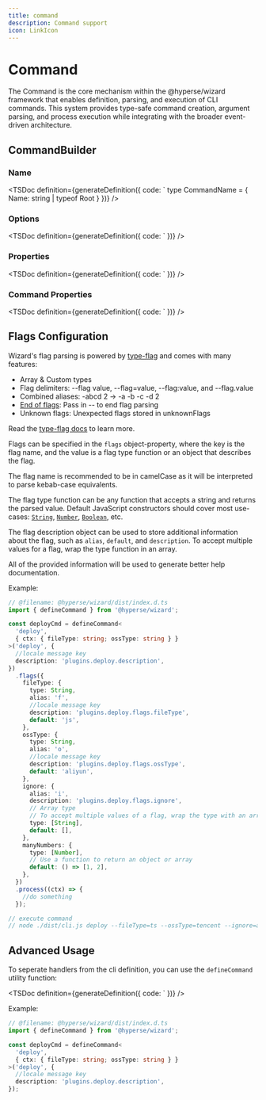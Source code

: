 ```yaml
---
title: command
description: Command support
icon: LinkIcon
---
```



# Command

The Command is the core mechanism within the @hyperse/wizard framework that enables definition, parsing, and execution of CLI commands. This system provides type-safe command creation, argument parsing, and process execution while integrating with the broader event-driven architecture.

## CommandBuilder

### Name

<TSDoc
  definition={generateDefinition({
    code: `
    type CommandName = { Name: string | typeof Root }
  })}
/>

### Options

<TSDoc
  definition={generateDefinition({
    code: `
  })}
/>

### Properties

<TSDoc
  definition={generateDefinition({
    code: `
  })}
/>

### Command Properties

<TSDoc
  definition={generateDefinition({
    code: `
  })}
/>

## Flags Configuration

Wizard's flag parsing is powered by [type-flag](https://github.com/privatenumber/type-flag) and comes with many features:

- Array & Custom types
- Flag delimiters: --flag value, --flag=value, --flag:value, and --flag.value
- Combined aliases: -abcd 2 → -a -b -c -d 2
- [End of flags](https://unix.stackexchange.com/questions/11376/what-does-double-dash-double-hyphen-mean/11382#11382): Pass in -- to end flag parsing
- Unknown flags: Unexpected flags stored in unknownFlags

Read the [type-flag docs](https://github.com/privatenumber/type-flag) to learn more.

Flags can be specified in the `flags` object-property, where the key is the flag name, and the value is a flag type function or an object that describes the flag.

The flag name is recommended to be in camelCase as it will be interpreted to parse kebab-case equivalents.

The flag type function can be any function that accepts a string and returns the parsed value. Default JavaScript constructors should cover most use-cases:
[`String`](https://developer.mozilla.org/zh-CN/docs/Web/JavaScript/Reference/Global_Objects/String/String),
[`Number`](https://developer.mozilla.org/zh-CN/docs/Web/JavaScript/Reference/Global_Objects/Number/Number),
[`Boolean`](https://developer.mozilla.org/zh-CN/docs/Web/JavaScript/Reference/Global_Objects/Boolean/Boolean), etc.

The flag description object can be used to store additional information about the flag, such as `alias`, `default`, and `description`. To accept multiple values for a flag, wrap the type function in an array.

All of the provided information will be used to generate better help documentation.

Example:

```ts twoslash
// @filename: @hyperse/wizard/dist/index.d.ts
import { defineCommand } from '@hyperse/wizard';

const deployCmd = defineCommand<
  'deploy',
  { ctx: { fileType: string; ossType: string } }
>('deploy', {
  //locale message key
  description: 'plugins.deploy.description',
})
  .flags({
    fileType: {
      type: String,
      alias: 'f',
      //locale message key
      description: 'plugins.deploy.flags.fileType',
      default: 'js',
    },
    ossType: {
      type: String,
      alias: 'o',
      //locale message key
      description: 'plugins.deploy.flags.ossType',
      default: 'aliyun',
    },
    ignore: {
      alias: 'i',
      description: 'plugins.deploy.flags.ignore',
      // Array type
      // To accept multiple values of a flag, wrap the type with an array:
      type: [String],
      default: [],
    },
    manyNumbers: {
      type: [Number],
      // Use a function to return an object or array
      default: () => [1, 2],
    },
  })
  .process((ctx) => {
    //do something
  });

// execute command
// node ./dist/cli.js deploy --fileType=ts --ossType=tencent --ignore=a --ignore=b --manyNumbers=1 --manyNumbers=2 --manyNumbers=3
```

## Advanced Usage

To seperate handlers from the cli definition, you can use the `defineCommand` utility function:

<TSDoc
  definition={generateDefinition({
    code: `
  })}
/>

Example:

```ts twoslash
// @filename: @hyperse/wizard/dist/index.d.ts
import { defineCommand } from '@hyperse/wizard';

const deployCmd = defineCommand<
  'deploy',
  { ctx: { fileType: string; ossType: string } }
>('deploy', {
  //locale message key
  description: 'plugins.deploy.description',
});
```

